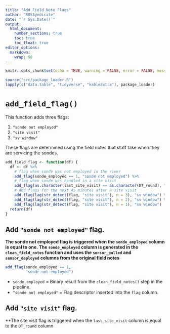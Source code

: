 ```yaml
---
title: "Add Field Note Flags"
author: "ROSSyndicate"
date: "`r Sys.Date()`"
output: 
  html_document:
    number_sections: true
    toc: true
    toc_float: true
editor_options: 
  markdown: 
    wrap: 90
---
```


```r
knitr::opts_chunk$set(echo = TRUE, warning = FALSE, error = FALSE, message = FALSE) 
```

```r
source("src/package_loader.R")
lapply(c("data.table", "tidyverse", "kableExtra"), package_loader)
```

# `add_field_flag()`

This function adds three flags:

1. `"sonde not employed"`
2. `"site visit"`
3. `"sv window"`

These flags are determined using the field notes that staff take when they are servicing the sondes. 

```r
add_field_flag <- function(df) {
  df <- df %>%
    # flag when sonde was not employed in the river
    add_flag(sonde_employed == 1, "sonde not employed") %>%
    # flag when sonde was handled in a site visit
    add_flag(as.character(last_site_visit) == as.character(DT_round), "site visit") %>%
    # Add flags for the next 45 minutes after a site visit
    add_flag(lag(str_detect(flag, "site visit"), n = 3), "sv window") %>%
    add_flag(lag(str_detect(flag, "site visit"), n = 2), "sv window") %>%
    add_flag(lag(str_detect(flag, "site visit"), n = 1), "sv window")
  return(df)
}
```

## Add `"sonde not employed"` flag.
**The sonde not employed flag is triggered when the `sonde_employed` column is equal to one. The `sonde_employed` column is generated in the `clean_field_notes` function and uses the `sensor_pulled` and `sensor_deployed` columns from the original field notes**
```r
add_flag(sonde_employed == 1,
         "sonde not employed") 
```
- `sonde_employed` = Binary result from the `clean_field_notes()` step in the pipeline.
- `"sonde not employed"` = Flag descriptor inserted into the `flag` column.

## Add `"site visit"` flag.
**The site visit flag is triggered when the `last_site_visit` column is equal to the `DT_round` column
